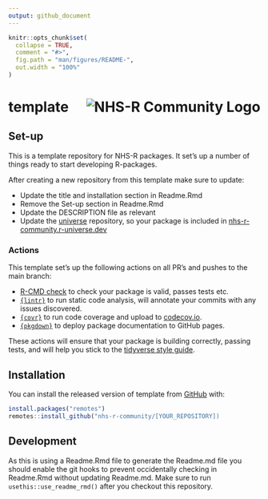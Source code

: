 ```yaml
---
output: github_document
---
```


<!-- README.md is generated from README.Rmd. Please edit that file -->

```r
knitr::opts_chunk$set(
  collapse = TRUE,
  comment = "#>",
  fig.path = "man/figures/README-",
  out.width = "100%"
)
```

# template [<img alt="NHS-R Community Logo" src="man/figures/logo.png" align="right" />](https://nhsrcommunity.com/)

<!-- badges: start -->
<!-- badges: end -->

## Set-up

This is a template repository for NHS-R packages. It set's up a number of things ready to start developing R-packages.

After creating a new repository from this template make sure to update:

* Update the title and installation section in Readme.Rmd
* Remove the Set-up section in Readme.Rmd
* Update the DESCRIPTION file as relevant
* Update the [universe](https://github.com/nhs-r-community/universe) repository, so your package is included in [nhs-r-community.r-universe.dev](https://nhs-r-community.r-universe.dev/ui#builds)

### Actions

This template set's up the following actions on all PR's and pushes to the main branch:

* [R-CMD check](https://r-pkgs.org/r-cmd-check.html) to check your package is valid, passes tests etc.
* [`{lintr}`](https://github.com/jimhester/lintr) to run static code analysis, will annotate your commits with any issues discovered.
* [`{covr}`](https://github.com/r-lib/covr) to run code coverage and upload to [codecov.io](https://codecov.io/).
* [`{pkgdown}`](https://github.com/r-lib/pkgdown) to deploy package documentation to GitHub pages.

These actions will ensure that your package is building correctly, passing tests, and will help you stick to the [tidyverse style guide](https://style.tidyverse.org/).

## Installation

You can install the released version of template from [GitHub](https://github.com/) with:

``` r
install.packages("remotes")
remotes::install_github("nhs-r-community/[YOUR_REPOSITORY])
```

## Development

As this is using a Readme.Rmd file to generate the Readme.md file you should enable the git hooks to prevent occidentally checking in Readme.Rmd without updating Readme.md. Make sure to run `usethis::use_readme_rmd()` after you checkout this repository.
